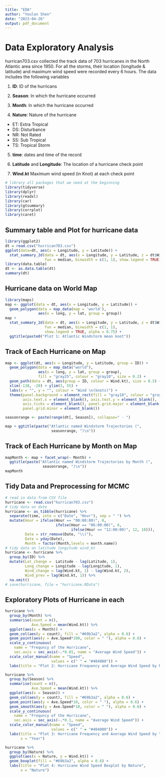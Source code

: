 ```yaml
---
title: "EDA"
author: "Youlan Shen"
date: "2023-04-26"
output: pdf_document
---
```


# Data Exploratory Analysis

hurrican703.csv collected the track data of 703 hurricanes in the North Atlantic area since 1950. For all the storms, their location (longitude & latitude) and maximum wind speed were recorded every 6 hours. The data includes the following variables

1. **ID**: ID of the hurricans

2. **Season**: In which the hurricane occurred

3. **Month**: In which the hurricane occurred

4. **Nature**: Nature of the hurricane

* ET: Extra Tropical
* DS: Disturbance
* NR: Not Rated
* SS: Sub Tropical
* TS: Tropical Storm

5. **time**: dates and time of the record

6. **Latitude** and **Longitude**: The location of a hurricane check point

7. **Wind.kt** Maximum wind speed (in Knot) at each check point

```r
# library all packages that we need at the beginning
library(tidyverse)
library(dplyr)
library(readxl)
library(car)
library(gtsummary)
library(corrplot)
library(caret)
```

## Summary table and Plot for hurricane data

```r
library(ggplot2)
dt = read.csv("hurrican703.csv")
ggplot(data=dt, aes(x = Longitude, y = Latitude)) + 
  stat_summary_2d(data = dt, aes(x = Longitude, y = Latitude, z = dt$Wind.kt), 
                  fun = median, binwidth = c(1, 1), show.legend = TRUE)
library(data.table)
dt <- as.data.table(dt)
summary(dt)
```

## Hurricane data on World Map

```r
library(maps)
map <- ggplot(data = dt, aes(x = Longitude, y = Latitude)) + 
  geom_polygon(data = map_data(map = 'world'), 
               aes(x = long, y = lat, group = group))
map +
  stat_summary_2d(data = dt, aes(x = Longitude, y = Latitude, z = dt$Wind.kt), 
                  fun = median, binwidth = c(1, 1), 
                  show.legend = TRUE, alpha = 0.75) + 
  ggtitle(paste0("Plot 1: Atlantic Windstorm mean knot"))
```

## Track of Each Hurricane on Map

```r
map <- ggplot(dt, aes(x = Longitude, y = Latitude, group = ID)) + 
  geom_polygon(data = map_data("world"), 
               aes(x = long, y = lat, group = group), 
               fill = "gray25", colour = "gray10", size = 0.2) + 
  geom_path(data = dt, aes(group = ID, colour = Wind.kt), size = 0.5) + 
  xlim(-138, -20) + ylim(3, 55) + 
  labs(x = "", y = "", colour = "Wind \n(knots)") + 
  theme(panel.background = element_rect(fill = "gray10", colour = "gray30"),
        axis.text.x = element_blank(), axis.text.y = element_blank(), 
        axis.ticks = element_blank(), panel.grid.major = element_blank(),
        panel.grid.minor = element_blank())

seasonrange <- paste(range(dt[, Season]), collapse=" - ")

map + ggtitle(paste("Atlantic named Windstorm Trajectories (", 
                     seasonrange, ")\n")) 
```

## Track of Each Hurricane by Month on Map

```r
mapMonth <- map + facet_wrap(~ Month) +
  ggtitle(paste("Atlantic named Windstorm Trajectories by Month (", 
                 seasonrange, ")\n")) 
mapMonth
```

## Tidy Data and Preprocessing for MCMC

```r
# read in data from CSV file
hurricane <- read.csv("hurrican703.csv")
# tidy data on date
hurricane <- as_tibble(hurricane) %>%
  separate(time, into = c("Date", "Hour"), sep = " ") %>% 
  mutate(Hour = ifelse(Hour == "00:00:00)", 0, 
                       ifelse(Hour == "06:00:00)", 6,
                              ifelse(Hour == "12:00:00)", 12, 18))),
         Date = str_remove(Date, "\\("),
         Date = yday(Date),
         Month = factor(Month,levels = month.name))
# tidy data on latitude longitude wind_kt
hurricane <- hurricane %>% 
  group_by(ID) %>% 
  mutate(Lat_change =  Latitude - lag(Latitude, 1),
         Long_change = Longitude - lag(Longitude, 1),
         Wind_change = lag(Wind.kt, 1) - lag(Wind.kt, 2),
         Wind_prev = lag(Wind.kt, 1)) %>% 
  na.omit()
# save(hurricane, file = "hurricane.RData")
```

## Exploratory Plots of Hurricane in each 

```r
hurricane %>% 
  group_by(Month) %>% 
  summarise(count = n(),
            Ave.Speed = mean(Wind.kt)) %>% 
  ggplot(aes(x = Month)) +
  geom_col(aes(y = count), fill = "#69b3a2", alpha = 0.6) +
  geom_point(aes(y = Ave.Speed*100, color = " "), alpha = 0.6) +
  scale_y_continuous(
    name = "Frequncy of the Hurricane",
    sec.axis = sec_axis(~.*0.01, name = "Average Wind Speed")) +
  scale_color_manual(name = "Speed",
                     values = c(" " = "#404080")) +
  labs(title = "Plot 2: Hurricane Frequency and Average Wind Speed by Month")
```

```r
hurricane %>% 
  group_by(Season) %>% 
  summarise(count = n(),
            Ave.Speed = mean(Wind.kt)) %>% 
  ggplot(aes(x = Season)) +
  geom_col(aes(y = count), fill = "#69b3a2", alpha = 0.6) +
  geom_point(aes(y = Ave.Speed*10, color = " "), alpha = 0.6) +
  geom_smooth(aes(y = Ave.Speed*10, color = " "), alpha = 0.6) +
  scale_y_continuous(
    name = "Frequncy of the Hurricane",
    sec.axis = sec_axis(~.*0.1, name = "Average Wind Speed")) +
  scale_color_manual(name = "Speed",
                     values = c(" " = "#404080")) +
  labs(title = "Plot 3: Hurricane Frequency and Average Wind Speed by Year",
       x = "Year")
```

```r
hurricane %>% 
  group_by(Nature) %>% 
  ggplot(aes(x = Nature, y = Wind.kt)) +
  geom_boxplot(fill = "#69b3a2", alpha = 0.6) +
  labs(title = "Plot 4: Hurricane Wind Speed Boxplot by Nature",
       x = "Nature")
```




